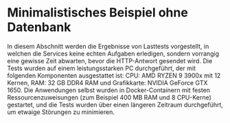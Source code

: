 # Minimalistisches Beispiel ohne Datenbank

In diesem Abschnitt werden die Ergebnisse von Lasttests vorgestellt, in welchen die Services
keine echten Aufgaben erledigen, sondern vorrangig eine gewisse Zeit abwarten, bevor die HTTP-Antwort
gesendet wird. Die Tests wurden auf einem leistungsstarken PC durchgeführt, der mit folgenden
Komponenten ausgestattet ist: CPU: AMD RYZEN 9 3900x mit 12 Kernen, RAM: 32 GB DDR4 RAM und
Grafikkarte: NVIDIA GeForce GTX 1650. Die Anwendungen selbst wurden in Docker-Containern mit
festen Ressourcenzuweisungen (zum Beispiel 400 MB RAM und 8 CPU-Kerne) gestartet, und die Tests
wurden über einen längeren Zeitraum durchgeführt, um etwaige Störungen zu minimieren.
